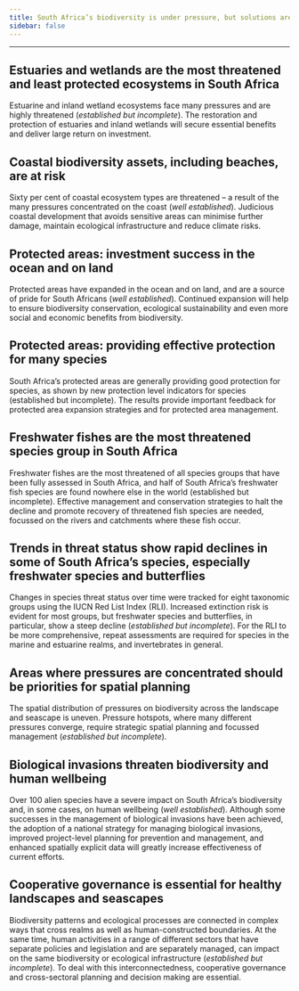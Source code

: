 ```yaml
---
title: South Africa’s biodiversity is under pressure, but solutions are at hand
sidebar: false
---
```


------------------------------------------------------------------------

## Estuaries and wetlands are the most threatened and least protected ecosystems in South Africa

Estuarine and inland wetland ecosystems face many pressures and are highly threatened (*established but incomplete*). The restoration and protection of estuaries and inland wetlands will secure essential benefits and deliver large return on investment.

## Coastal biodiversity assets, including beaches, are at risk

Sixty per cent of coastal ecosystem types are threatened -- a result of the many pressures concentrated on the coast (*well established*). Judicious coastal development that avoids sensitive areas can minimise further damage, maintain ecological infrastructure and reduce climate risks.

## Protected areas: investment success in the ocean and on land

Protected areas have expanded in the ocean and on land, and are a source of pride for South Africans (*well established*). Continued expansion will help to ensure biodiversity conservation, ecological sustainability and even more social and economic benefits from biodiversity.

## Protected areas: providing effective protection for many species

South Africa's protected areas are generally providing good protection for species, as shown by new protection level indicators for species (established but incomplete). The results provide important feedback for protected area expansion strategies and for protected area management.

## Freshwater fishes are the most threatened species group in South Africa

Freshwater fishes are the most threatened of all species groups that have been fully assessed in South Africa, and half of South Africa's freshwater fish species are found nowhere else in the world (established but incomplete). Effective management and conservation strategies to halt the decline and promote recovery of threatened fish species are needed, focussed on the rivers and catchments where these fish occur.

## Trends in threat status show rapid declines in some of South Africa's species, especially freshwater species and butterflies

Changes in species threat status over time were tracked for eight taxonomic groups using the IUCN Red List Index (RLI). Increased extinction risk is evident for most groups, but freshwater species and butterflies, in particular, show a steep decline (*established but incomplete*). For the RLI to be more comprehensive, repeat assessments are required for species in the marine and estuarine realms, and invertebrates in general.

## Areas where pressures are concentrated should be priorities for spatial planning

The spatial distribution of pressures on biodiversity across the landscape and seascape is uneven. Pressure hotspots, where many different pressures converge, require strategic spatial planning and focussed management (*established but incomplete*).

## Biological invasions threaten biodiversity and human wellbeing

Over 100 alien species have a severe impact on South Africa's biodiversity and, in some cases, on human wellbeing (*well established*). Although some successes in the management of biological invasions have been achieved, the adoption of a national strategy for managing biological invasions, improved project-level planning for prevention and management, and enhanced spatially explicit data will greatly increase effectiveness of current efforts.

## Cooperative governance is essential for healthy landscapes and seascapes

Biodiversity patterns and ecological processes are connected in complex ways that cross realms as well as human-constructed boundaries. At the same time, human activities in a range of different sectors that have separate policies and legislation and are separately managed, can impact on the same biodiversity or ecological infrastructure (*established but incomplete*). To deal with this interconnectedness, cooperative governance and cross-sectoral planning and decision making are essential.
